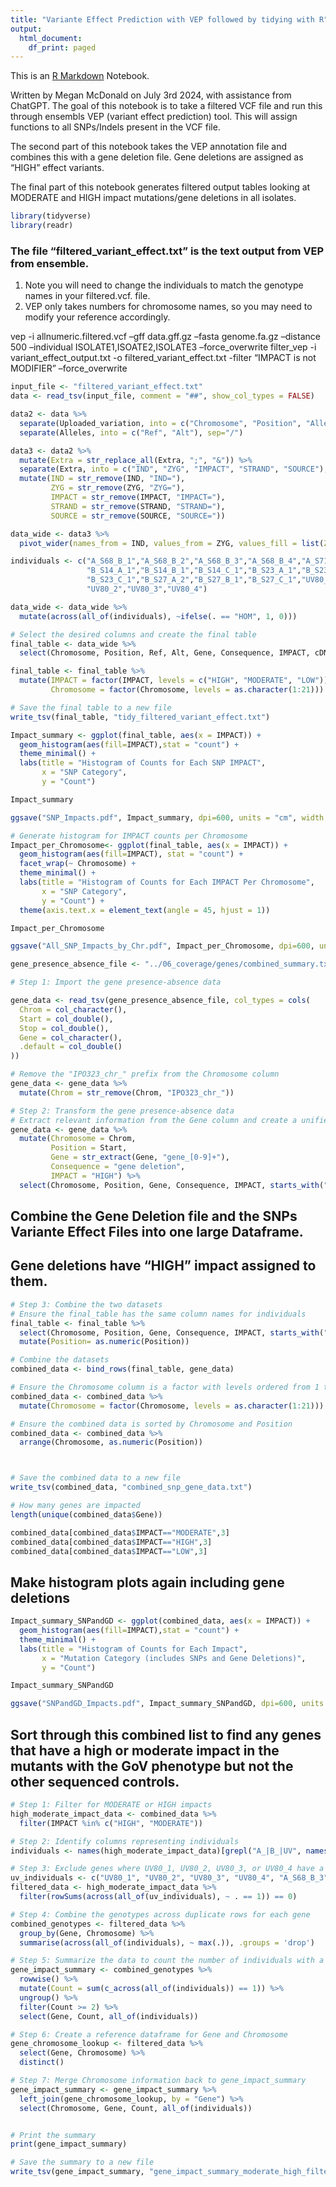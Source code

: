 ```yaml
---
title: "Variante Effect Prediction with VEP followed by tidying with R"
output:
  html_document:
    df_print: paged
---
```


This is an [R Markdown](http://rmarkdown.rstudio.com) Notebook.

Written by Megan McDonald on July 3rd 2024, with assistance from ChatGPT.
The goal of this notebook is to take a filtered VCF file and run this through ensembls VEP (variant effect prediction) tool. This will assign functions to all SNPs/Indels present in the VCF file.

The second part of this notebook takes the VEP annotation file and combines this with a gene deletion file. Gene deletions are assigned as "HIGH" effect variants.

The final part of this notebook generates filtered output tables looking at MODERATE and HIGH impact mutations/gene deletions in all isolates.



```r
library(tidyverse)
library(readr)
```
### The file "filtered_variant_effect.txt" is the text output from VEP from ensemble. 
 1) Note you will need to change the individuals to match the genotype names in your filtered.vcf. file.
 2) VEP only takes numbers for chromosome names, so you may need to modify your reference accordingly.



vep -i allnumeric.filtered.vcf --gff data.gff.gz --fasta genome.fa.gz --distance 500 --individual ISOLATE1,ISOATE2,ISOLATE3 --force_overwrite
filter_vep -i variant_effect_output.txt -o filtered_variant_effect.txt -filter "IMPACT is not MODIFIER" --force_overwrite


```r
input_file <- "filtered_variant_effect.txt"
data <- read_tsv(input_file, comment = "##", show_col_types = FALSE)

```

```r
data2 <- data %>%
  separate(Uploaded_variation, into = c("Chromosome", "Position", "Alleles"), sep = "_") %>%
  separate(Alleles, into = c("Ref", "Alt"), sep="/")

```

```r
data3 <- data2 %>%
  mutate(Extra = str_replace_all(Extra, ";", "&")) %>%
  separate(Extra, into = c("IND", "ZYG", "IMPACT", "STRAND", "SOURCE"), sep = "&") %>%
  mutate(IND = str_remove(IND, "IND="),
         ZYG = str_remove(ZYG, "ZYG="),
         IMPACT = str_remove(IMPACT, "IMPACT="),
         STRAND = str_remove(STRAND, "STRAND="),
         SOURCE = str_remove(SOURCE, "SOURCE="))

```

```r
data_wide <- data3 %>%
  pivot_wider(names_from = IND, values_from = ZYG, values_fill = list(ZYG = "REF"))

```

```r
individuals <- c("A_S68_B_1","A_S68_B_2","A_S68_B_3","A_S68_B_4","A_S71_A_1",
                 "B_S14_A_1","B_S14_B_1","B_S14_C_1","B_S23_A_1","B_S23_B_1",
                 "B_S23_C_1","B_S27_A_2","B_S27_B_1","B_S27_C_1","UV80_1",
                 "UV80_2","UV80_3","UV80_4")

data_wide <- data_wide %>%
  mutate(across(all_of(individuals), ~ifelse(. == "HOM", 1, 0)))

```

```r
# Select the desired columns and create the final table
final_table <- data_wide %>%
  select(Chromosome, Position, Ref, Alt, Gene, Consequence, IMPACT, cDNA_position, CDS_position, Amino_acids, Codons, all_of(individuals))

final_table <- final_table %>%
  mutate(IMPACT = factor(IMPACT, levels = c("HIGH", "MODERATE", "LOW")),
         Chromosome = factor(Chromosome, levels = as.character(1:21)))

# Save the final table to a new file
write_tsv(final_table, "tidy_filtered_variant_effect.txt")
```

```r
Impact_summary <- ggplot(final_table, aes(x = IMPACT)) +
  geom_histogram(aes(fill=IMPACT),stat = "count") +
  theme_minimal() +
  labs(title = "Histogram of Counts for Each SNP IMPACT",
       x = "SNP Category",
       y = "Count")

Impact_summary

ggsave("SNP_Impacts.pdf", Impact_summary, dpi=600, units = "cm", width = 10, height = 10)
```

```r
# Generate histogram for IMPACT counts per Chromosome
Impact_per_Chromosome<- ggplot(final_table, aes(x = IMPACT)) +
  geom_histogram(aes(fill=IMPACT), stat = "count") +
  facet_wrap(~ Chromosome) +
  theme_minimal() +
  labs(title = "Histogram of Counts for Each IMPACT Per Chromosome",
       x = "SNP Category",
       y = "Count") +
  theme(axis.text.x = element_text(angle = 45, hjust = 1))

Impact_per_Chromosome

ggsave("All_SNP_Impacts_by_Chr.pdf", Impact_per_Chromosome, dpi=600, units = "cm", width = 20, height = 15)

```
```r
gene_presence_absence_file <- "../06_coverage/genes/combined_summary.txt"

# Step 1: Import the gene presence-absence data

gene_data <- read_tsv(gene_presence_absence_file, col_types = cols(
  Chrom = col_character(),
  Start = col_double(),
  Stop = col_double(),
  Gene = col_character(),
  .default = col_double()
))

# Remove the "IPO323_chr_" prefix from the Chromosome column
gene_data <- gene_data %>%
  mutate(Chrom = str_remove(Chrom, "IPO323_chr_"))

# Step 2: Transform the gene presence-absence data
# Extract relevant information from the Gene column and create a unified format
gene_data <- gene_data %>%
  mutate(Chromosome = Chrom,
         Position = Start,
         Gene = str_extract(Gene, "gene_[0-9]+"),
         Consequence = "gene deletion",
         IMPACT = "HIGH") %>%
  select(Chromosome, Position, Gene, Consequence, IMPACT, starts_with("A_"), starts_with("B_"), starts_with("UV"))


```

## Combine the Gene Deletion file and the SNPs Variante Effect Files into one large Dataframe.
## Gene deletions have "HIGH" impact assigned to them.

```r
# Step 3: Combine the two datasets
# Ensure the final_table has the same column names for individuals
final_table <- final_table %>%
  select(Chromosome, Position, Gene, Consequence, IMPACT, starts_with("A_"), starts_with("B_"), starts_with("UV"))%>%
  mutate(Position= as.numeric(Position))

# Combine the datasets
combined_data <- bind_rows(final_table, gene_data)

# Ensure the Chromosome column is a factor with levels ordered from 1 to 21
combined_data <- combined_data %>%
  mutate(Chromosome = factor(Chromosome, levels = as.character(1:21)))

# Ensure the combined data is sorted by Chromosome and Position
combined_data <- combined_data %>%
  arrange(Chromosome, as.numeric(Position))



# Save the combined data to a new file
write_tsv(combined_data, "combined_snp_gene_data.txt")

# How many genes are impacted
length(unique(combined_data$Gene))

combined_data[combined_data$IMPACT=="MODERATE",3]
combined_data[combined_data$IMPACT=="HIGH",3]
combined_data[combined_data$IMPACT=="LOW",3]
```

## Make histogram plots again including gene deletions

```r
Impact_summary_SNPandGD <- ggplot(combined_data, aes(x = IMPACT)) +
  geom_histogram(aes(fill=IMPACT),stat = "count") +
  theme_minimal() +
  labs(title = "Histogram of Counts for Each Impact",
       x = "Mutation Category (includes SNPs and Gene Deletions)",
       y = "Count")

Impact_summary_SNPandGD

ggsave("SNPandGD_Impacts.pdf", Impact_summary_SNPandGD, dpi=600, units = "cm", width = 15, height = 10)

```



## Sort through this combined list to find any genes that have a high or moderate impact in the mutants with the GoV phenotype but not the other sequenced controls.

```r


# Step 1: Filter for MODERATE or HIGH impacts
high_moderate_impact_data <- combined_data %>%
  filter(IMPACT %in% c("HIGH", "MODERATE"))

# Step 2: Identify columns representing individuals
individuals <- names(high_moderate_impact_data)[grepl("A_|B_|UV", names(high_moderate_impact_data))]

# Step 3: Exclude genes where UV80_1, UV80_2, UV80_3, or UV80_4 have a 1 genotype
uv_individuals <- c("UV80_1", "UV80_2", "UV80_3", "UV80_4", "A_S68_B_3", "A_S71_A_1")
filtered_data <- high_moderate_impact_data %>%
  filter(rowSums(across(all_of(uv_individuals), ~ . == 1)) == 0)

# Step 4: Combine the genotypes across duplicate rows for each gene
combined_genotypes <- filtered_data %>%
  group_by(Gene, Chromosome) %>%
  summarise(across(all_of(individuals), ~ max(.)), .groups = 'drop')

# Step 5: Summarize the data to count the number of individuals with a 1 for each gene
gene_impact_summary <- combined_genotypes %>%
  rowwise() %>%
  mutate(Count = sum(c_across(all_of(individuals)) == 1)) %>%
  ungroup() %>%
  filter(Count >= 2) %>%
  select(Gene, Count, all_of(individuals))

# Step 6: Create a reference dataframe for Gene and Chromosome
gene_chromosome_lookup <- filtered_data %>%
  select(Gene, Chromosome) %>%
  distinct()

# Step 7: Merge Chromosome information back to gene_impact_summary
gene_impact_summary <- gene_impact_summary %>%
  left_join(gene_chromosome_lookup, by = "Gene") %>%
  select(Chromosome, Gene, Count, all_of(individuals))


# Print the summary
print(gene_impact_summary)

# Save the summary to a new file
write_tsv(gene_impact_summary, "gene_impact_summary_moderate_high_filtered.txt")

```

